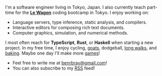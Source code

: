 I'm a software engineer living in Tokyo, Japan.  I also currently teach part-time for the [**Le&nbsp;Wagon**](https://www.lewagon.com/tokyo) coding bootcamp in Tokyo.  I enjoy working on:

* Language servers, type inference, static analysis, and compilers.
* Interactive editors for composing rich text documents.
* Computer graphics, simulation, and numerical methods.

I most often reach for **TypeScript**, **Rust**, or **Haskell** when starting a new project.  In my free time, I enjoy cycling, [goats](/images/photos/ben-goat.jpg), dodgeball, [long walks](/images/photos/tokyo-walking-map.jpg), and [baking](/images/photos/sourdough.jpg).  Maybe one day I'll make more [games](http://www.newgrounds.com/portal/view/512482)!

* Feel free to write me at <a href="mailto:benrbray@gmail.com">benrbray@gmail.com</a>!
* You can also subscribe to my [RSS](/rss.xml) feed!